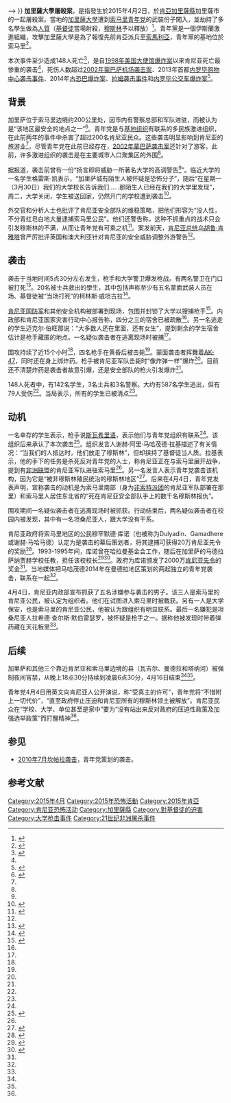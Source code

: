 {{noteTA
|1 = zh-cn:肯尼亚; zh-hk:肯雅; zh-tw:肯亞; zh-sg:肯雅;
|G1 = Country
}}
{{Infobox civilian attack
| title       = 加里薩大學屠殺案
| partof      =
| image       = Kenya garissa-district.svg
| image_size  =
| alt         =
| caption     = [[加里薩|加里薩]]在[[肯亞|肯亞]]的位置
| map         =
| map_size    =
| map_alt     =
| map_caption =
| location    = {{KEN}}[[加里薩郡|加里薩縣]]加里薩市
| target      = [[基督教|基督教]]學生
| coordinates = {{Coord|-0.449019|39.661925|display=inline}}
| date        = {{start date|2015|04|02|df=y}}<!-- -<br />{{end date|df=yes|YYYY|MM|DD}} -->
| time        = 05:30（當地時間）
| timezone    = [[UTC+03:00|UTC+03:00]]
| type        = 劫持[[人質|人質]]、[[槍擊|槍擊]]、[[屠殺|屠殺]]
| fatalities  = 152人（包括4名槍手）<ref name=BBC3/>
| injuries    = 79人
| victims     = <!-- 或 | victim      = -->
| perpetrators= [[青年党_(索马里)|青年党]]
| susperps    = <!-- or | susperp     = -->
| weapons     = [[AK-47|AK-47]]和[[炸藥|炸藥]]
| numparts    = <!-- or | numpart     = -->
| dfens       = <!-- or | dfen        = -->
| motive      = {{link-en|伊斯蘭極端主義|Islamic extremism}}
| website     = <!-- URL|example.com}} -->
}}
'''加里薩大學屠殺案'''，是指發生於2015年4月2日，於[[肯亞|肯亞]][[加里薩郡|加里薩縣]]加里薩市的一起屠殺案。當地的[[加里薩大學|加里薩大學]]遭到[[索马里青年党|索马里青年党]]的武裝份子闖入，並劫持了多名學生做為[[人質|人質]]（[[基督徒|基督徒]]當場射殺，[[穆斯林|穆斯林]]予以釋放）<ref name=CNN>{{cite news|author=Josh Levs ,Holly Yan,|title=147 dead, Islamist gunmen killed after attack at Kenya college|url=http://edition.cnn.com/2015/04/02/africa/kenya-university-attack/|accessdate=2015-04-03|newspaper=CNN|date=2015-04-03|language=en}}</ref>。青年黨是一個伊斯蘭激進組織，攻擊加里薩大學是為了報復先前肯亞派兵至[[索馬利亞|索馬利亞]]，青年黨的基地位於索马里<ref name=voa>{{cite news|title=肯尼亞悼念死難者並追捕襲擊疑兇|url=http://m.voacantonese.com/a/cantonese-10513223-kenya-attack-v-1st-upd-0403-2015-ry/2705409.html|accessdate=2015-04-03|newspaper=美國之音|date=2015-04-03|archive-date=2015-04-08|archive-url=https://web.archive.org/web/20150408063854/http://m.voacantonese.com/a/cantonese-10513223-kenya-attack-v-1st-upd-0403-2015-ry/2705409.html|dead-url=no}}</ref>。

本次事件至少造成148人死亡<ref name=BBC3>{{cite web|title=Kenya al-Shabab attack: Security questions as Garissa dead mourned|url=http://www.bbc.com/news/world-africa-32177123|publisher=BBC News|accessdate=2015-04-03|archive-date=2016-03-13|archive-url=https://web.archive.org/web/20160313232952/http://www.bbc.com/news/world-africa-32177123|dead-url=no}}</ref>，是自[[1998年美国大使馆爆炸案|1998年美国大使馆爆炸案]]以来肯尼亚死亡最惨重的袭击<ref name=Reuters1 />，死伤人数超过[[2002年蒙巴萨机场袭击案|2002年蒙巴萨机场袭击案]]、2013年首都[[内罗毕购物中心袭击事件|内罗毕购物中心袭击事件]]、2014年[[2014年古恐巴爆炸案|古恐巴爆炸案]]、[[2014年拉穆袭击事件|拉姆袭击事件]]和[[2014年内罗毕公交车爆炸案|内罗毕公交车爆炸案]]<ref name=EastAfrican1>{{cite web|last1=Mutambo|first1=Aggrey|last2=Hajir|first2=Abdimalik|title=147 killed as Garissa University College attacked by gunmen|url=http://www.theeastafrican.co.ke/news/70-killed-as-Garissa-University-College-attacked-by-gunmen/-/2558/2674310/-/gcoefgz/-/index.html|work=The EastAfrican|accessdate=2015-04-03|date=2015-04-02|archive-url=https://web.archive.org/web/20150402181323/http://www.theeastafrican.co.ke/news/70-killed-as-Garissa-University-College-attacked-by-gunmen/-/2558/2674310/-/gcoefgz/-/index.html|archive-date=2015-04-02|dead-url=yes}}</ref>。

==背景==
加里萨位于索马里边境约200公里处，因市内有警察总部和军队进驻，而被认为是“该地区最安全的地点之一”<ref name=CSM1>{{cite news|last1=Zirulnick|first1=Ariel|title=Kenya university attack puts security capabilities under fresh scrutiny (+video)|url=http://www.csmonitor.com/World/Africa/2015/0402/Kenya-university-attack-puts-security-capabilities-under-fresh-scrutiny-video|accessdate=2015-04-03|agency=Christian Science Monitor|archive-date=2017-02-09|archive-url=https://web.archive.org/web/20170209200856/http://www.csmonitor.com/World/Africa/2015/0402/Kenya-university-attack-puts-security-capabilities-under-fresh-scrutiny-video|dead-url=no}}</ref>。青年党是与[[基地组织|基地组织]]有联系的多民族激进组织，在此前两年的事件中杀害了超过200名肯尼亚民众。这些袭击明显影响到肯尼亚的旅游业<ref name=Reuters1 />，尽管青年党在此前已经存在，[[2002年蒙巴萨袭击案|2002年蒙巴萨袭击案]]还针对了游客。此前，许多激进组织的袭击是在主要城市人口聚集区的外围<ref name=CSM1 />。

据报道，袭击前曾有一份“扬言即将威胁一所著名大学的高调警告<ref name=CSM1 />”。临近大学的一名学生格雷斯·凯表示，“加里萨城有陌生人被怀疑是恐怖分子”，随后“在星期一（3月30日）我们的大学校长告诉我们......那陌生人已经在我们的大学里发现”，周二，大学关闭，学生被送回家，仍然开门的学校遭到袭击<ref name=Reuters1>{{cite web|last1=Honan|first1=Edith|title=Al Shabaab storms Kenyan university, 14 killed|url=http://www.reuters.com/article/2015/04/02/us-kenya-security-college-idUSKBN0MT0CK20150402|publisher=Reuters|accessdate=2015-04-02|archive-date=2015-04-02|archive-url=https://web.archive.org/web/20150402061846/http://www.reuters.com/article/2015/04/02/us-kenya-security-college-idUSKBN0MT0CK20150402|dead-url=no}}</ref>。

外交官和分析人士也批评了肯尼亚安全部队的维稳策略，把他们形容为“没人性，不分青红皂白地大量逮捕索马里公民”。他们还警告称，这种不抓重点的战术只会引发穆斯林的不满，从而让青年党有可乘之机<ref name="Karidaaou">{{cite news|title=Kenya Arrests Five in Deadly al Shabaab Attack on University|url=http://www.newsweek.com/five-arrested-kenya-al-shabaab-attack-319666|accessdate=2015-04-04|agency=Reuters|date=2015-04-04|archive-date=2015-04-04|archive-url=https://web.archive.org/web/20150404210043/http://www.newsweek.com/five-arrested-kenya-al-shabaab-attack-319666|dead-url=no}}</ref>。案发前天，[[肯尼亚总统|肯尼亚总统]][[乌胡鲁·肯雅塔|乌胡鲁·肯雅塔]]曾严厉批评英国和澳大利亚针对肯尼亚的安全威胁调整外游警告<ref name="Karidaaou"/>。

==袭击==
袭击于当地时间5点30分左右发生，枪手和大学警卫爆发枪战。有两名警卫在门口被打死<ref name=BBC1>{{cite web |title= Kenya attack: Garissa University assault 'killed 147' |url= http://www.bbc.com/news/world-africa-32169080 |publisher= BBC News |date= 2015-04-02 |accessdate= 2015-04-02 |archive-date= 2015-04-04 |archive-url= https://web.archive.org/web/20150404092539/http://www.bbc.com/news/world-africa-32169080 |dead-url= no }}</ref>。20名被士兵救出的學生，其中包括声称至少有五名蒙面武装人员在场、基督徒被“当场打死”的柯林斯·威坦古拉<ref name=AP1>{{cite web|last1=Odula|first1=Tom|last2=Muhumuza|first2=Rodney|first3=Khalil|last3=Senosi|title=Al-Shabab militants kill 147 at university in Kenya|url=http://bigstory.ap.org/article/e1f42fc2fd034658a3a22dff9d6d0612/police-gunmen-attack-university-eastern-kenya|publisher=Associated Press|accessdate=2015-04-02|date=2015-04-02|archive-date=2015-04-02|archive-url=https://web.archive.org/web/20150402131326/http://bigstory.ap.org/article/e1f42fc2fd034658a3a22dff9d6d0612/police-gunmen-attack-university-eastern-kenya|dead-url=no}}</ref>。

[[肯亚军事|肯尼亚国防军]]和其他安全机构被部署到现场，包围并封锁了大学以搜捕枪手<ref>{{cite web|title=Al-Shabab: Christian hostages held in Kenya university|url=http://www.aljazeera.com/news/2015/04/gunmen-attack-garissa-university-northern-kenya-150402041939434.html|publisher=Al Jazeera|accessdate=2015-04-02|date=2015-04-02|archive-date=2015-04-04|archive-url=https://web.archive.org/web/20150404015900/http://www.aljazeera.com/news/2015/04/gunmen-attack-garissa-university-northern-kenya-150402041939434.html|dead-url=no}}</ref>。内政部和肯尼亚国家灾害行动中心报告称，四分之三的宿舍已被疏散<ref name=Reuters1 />。另一名逃走的学生迈克尔·伯旺那说：“大多数人还在里面，还有女生”，提到剩余的学生宿舍估计是枪手藏匿的地点。一名疑似袭击者在逃离现场时被捕<ref name=AP1 />。

围攻持续了近15个小时<ref name=Reuters1 />，四名枪手在黄昏后被击毙<ref name=AP1 />。蒙面袭击者挥舞着[[AK-47|AK-47]]，同时还在身上绑炸药。枪手被肯尼亚军队击毙时“像炸弹一样”爆炸<ref name=AP1 />。目前还不清楚炸药是袭击者故意引爆，还是安全部队的枪火引发爆炸<ref name=BBC1 />。

148人死者中，有142名学生，3名士兵和3名警察。大约有587名学生逃出，但有79人受伤<ref name=BBC3/>。当局表示，所有的学生已被清点<ref name=BBC1 />。

==动机==
一名幸存的学生表示，枪手说[[斯瓦希里语|斯瓦希里语]]，表示他们与青年党组织有联系<ref name=AP1 />。该组织后来承认了本次袭击<ref name=AFP1>{{cite web|title=Al Shabab massacres 147 Kenyan students|url=http://mg.co.za/article/2015-04-02-al-shabab-take-university-students-hostage-kill-15|publisher=Agence France-Presse|accessdate=2015-04-03|date=2015-04-02|archive-date=2015-04-04|archive-url=https://web.archive.org/web/20150404235106/http://mg.co.za/article/2015-04-02-al-shabab-take-university-students-hostage-kill-15|dead-url=no}}</ref>。组织发言人谢赫·阿里·马哈茂德·拉基描述了有关情况：“当我们的人抵达时，他们放走了穆斯林”，但却挟持了基督徒当人质。拉基表示，他的手下的任务是杀死反对青年党的人士，称肯尼亚正在与索马里展开战争，提到有[[非洲联盟|非洲联盟]]的肯尼亚军队进驻索马里<ref name=AFP1 />。另一名发言人表示青年党袭击该机构，因为它是“被非穆斯林殖民统治的穆斯林地区”<ref name="Mtsdiaa">{{cite news|title=More than 70 dead in Al-Shabaab attack on Kenyan college, as Christians reportedly held hostage|url=http://www.foxnews.com/world/2015/04/02/garissa-attack-kenya/|accessdate=2015-04-02|agency=FoxNews|archive-url=https://web.archive.org/web/20150404095007/http://www.foxnews.com/world/2015/04/02/garissa-attack-kenya/|archive-date=2015-04-04|dead-url=yes}}</ref>。后来在4月4日，青年党发表声明，宣称袭击的动机是为索马里南部（身为[[非索特派团|非索特派团]]的肯尼亚军队部署在那里）和索马里人居住东北省的“死在肯尼亚安全部队手上的数千名穆斯林报仇”。

围攻期间一名疑似袭击者在逃离现场时被抓获。行动结束后，两名疑似袭击者在校园内被发现，其中有一名坦桑尼亚人，跟大学没有干系。

肯尼亚政府将索马里地区的公民穆罕默德·库诺（也被称为Dulyadin、Gamadhere或谢赫·马哈马德）认定为是袭击的幕后策划者，将其逮捕可获得20万肯尼亚先令的奖励<ref name=AFP2>{{cite news|title=Somalia's Shebab warn Kenyan public of 'long, gruesome war'|url=http://www.timeslive.co.za/africa/2015/04/04/somalia-s-shebab-warn-kenyan-public-of-long-gruesome-war|accessdate=2015-04-04|agency=AFP|date=2015-04-04|archive-date=2015-04-04|archive-url=https://web.archive.org/web/20150404234651/http://www.timeslive.co.za/africa/2015/04/04/somalia-s-shebab-warn-kenyan-public-of-long-gruesome-war|dead-url=no}}</ref>。1993-1995年间，库诺曾在哈拉曼基金会工作，随后在加里萨的马德拉萨纳贾赫学校任教，担任该校校长<ref>{{cite news|url=http://www.nation.co.ke/news/Mohamed-Kuno-Garissa-College-attack-mastermind/-/1056/2674114/-/co6umw/-/index.html|title=Government names a Kenyan and a former teacher Mohamed Kuno as Garissa University College attack mastermind|date=2015-03-28|accessdate=2015-03-28|publisher=Daily Nation (Kenya)|archive-date=2015-04-02|archive-url=https://web.archive.org/web/20150402152131/http://www.nation.co.ke/news/Mohamed-Kuno-Garissa-College-attack-mastermind/-/1056/2674114/-/co6umw/-/index.html|dead-url=no}}</ref><ref>{{cite news|url=http://www.mwakilishi.com/content/articles/2015/04/02/sh20-million-bounty-for-garissa-attack-mastermind-mohamed-gamadhere.html|title=Sh20 Million Bounty for Garissa Attack Mastermind Mohamed Gamadhere|date=2015-03-28|accessdate=2015-03-28|publisher=Capital FM News|deadurl=yes|archiveurl=https://web.archive.org/web/20150403022411/http://www.mwakilishi.com/content/articles/2015/04/02/sh20-million-bounty-for-garissa-attack-mastermind-mohamed-gamadhere.html|archivedate=2015-04-03}}</ref>。政府为库诺颁发了2000万[[肯亚先令|肯尼亚先令]]的奖金<ref name=EastAfrican1 />。当地媒体把马哈茂德2014年在曼德拉地区策划的两起独立的青年党袭击，联系在一起<ref name=AFP2/>。

4月4日，肯尼亚内政部宣布抓获了五名涉嫌参与袭击的男子。该三人是索马里的肯尼亚公民，被认定为组织者。他们在试图进入索马里时被截获。另有一人是大学保安，也是索马里的肯尼亚公民，他被认为跟组织有明显联系。最后一名嫌犯是坦桑尼亚人拉希德·查尔斯·默伯雷瑟罗，被怀疑是枪手之一。据称他被发现时带着弹药藏在天花板里<ref name="Karidaaou"/>。

==后续==
加里萨和其他三个靠近肯尼亚和索马里边境的县（瓦吉尔、曼德拉和塔纳河）被强制夜间宵禁，从晚上18点30分持续到凌晨6点30分，4月16日结束<ref name=Reuters1 /><ref name=EastAfrican1 />。

青年党4月4日用英文向肯尼亚人公开演说，称“受真主的许可”，青年党将“不惜附上一切代价”，“直至政府停止压迫和肯尼亚所有的穆斯林领土被解放”。肯尼亚民众在“学校、大学、单位甚至是家中”要为“没有站出来反对政府的压迫性政策及加强选举政策”而打醒精神<ref name=AFP2/>。

==参见==
*[[2010年7月坎帕拉袭击|2010年7月坎帕拉袭击]]，青年党策划的袭击。

==参考文献==
{{reflist|25em}}
{{VOA}}

[[Category:2015年4月|Category:2015年4月]]
[[Category:2015年恐怖活動|Category:2015年恐怖活動]]
[[Category:2015年肯亞|Category:2015年肯亞]]
[[Category:肯尼亚恐怖活动|Category:肯尼亚恐怖活动]]
[[Category:加里薩縣|Category:加里薩縣]]
[[Category:對基督徒的迫害|Category:對基督徒的迫害]]
[[Category:大学枪击事件|Category:大学枪击事件]]
[[Category:21世纪非洲屠杀事件|Category:21世纪非洲屠杀事件]]